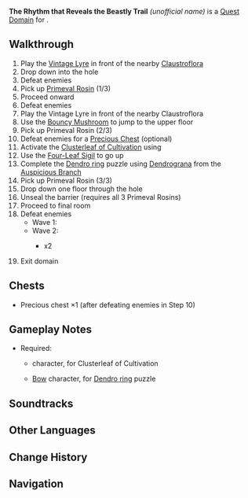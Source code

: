 {{Domain Infobox
|title        = The Rhythm that Reveals the Beastly Trail
|image        = <!--Domain/Story/Preload.png-->
|type         = Quest
|description  = 
|quest        = The Rhythm that Reveals the Beastly Trail
|quest_type   = World
|subarea      = 
|area         = Ardravi Valley
|region       = Sumeru
|subregion    = Dharma Forest
|requiredAR   = 
|recLevel     = 
|recElements  = 
|trial        = 
}}
'''The Rhythm that Reveals the Beastly Trail''' ''(unofficial name)'' is a [[Quest Domain]] for {{Quest|The Rhythm that Reveals the Beastly Trail}}.

==Walkthrough==
# Play the [[Vintage Lyre]] in front of the nearby [[Claustroflora]]
# Drop down into the hole
# Defeat enemies {{Enemy List|Whirling Electro Fungus*2;Stretchy Geo Fungus*2;Stretchy Anemo Fungus}}
# Pick up [[Primeval Rosin]] (1/3)
# Proceed onward
# Defeat enemies {{Enemy List|Stretchy Anemo Fungus*2;Stretchy Geo Fungus}}
# Play the Vintage Lyre in front of the nearby Claustroflora
# Use the [[Bouncy Mushroom]] to jump to the upper floor
# Pick up Primeval Rosin (2/3)
# Defeat enemies for a [[Precious Chest]] (optional) {{Enemy List|Floating Dendro Fungus*2;Whirling Electro Fungus}}
# Activate the [[Clusterleaf of Cultivation]] using {{Dendro}}
# Use the [[Four-Leaf Sigil]] to go up
# Complete the [[Valaya|Dendro ring]] puzzle using [[Dendrograna]] from the [[Auspicious Branch]]
# Pick up Primeval Rosin (3/3)
# Drop down one floor through the hole
# Unseal the barrier (requires all 3 Primeval Rosins)
# Proceed to final room
# Defeat enemies
#* Wave 1: {{Enemy List|Floating Dendro Fungus*2;Whirling Cryo Fungus*2;Whirling Electro Fungus;Stretchy Anemo Fungus}}
#* Wave 2: {{Enemy List|Floating Hydro Fungus*2;Whirling Cryo Fungus*2}}
#** {{Enemy|Winged Cryoshroom|text=Cast Nightmare}} x2
# Exit domain

==Chests==
<!--
* Common chest ×# (location details)
* Exquisite chest ×# (location details)
-->
* Precious chest ×1 (after defeating enemies in Step 10)

==Gameplay Notes==
* Required:
** {{Dendro}} character, for Clusterleaf of Cultivation
** [[Bow]] character, for [[Valaya|Dendro ring]] puzzle

==Soundtracks==
{{Soundtracks by Category Table|type=domain}}
<!--
==Gallery==
<gallery>
</gallery>
-->
==Other Languages==
{{Other Languages|The Rhythm that Reveals the Beastly Trail}}

==Change History==
{{Change History|3.0}}

==Navigation==
{{Domain Navbox|temporary}}